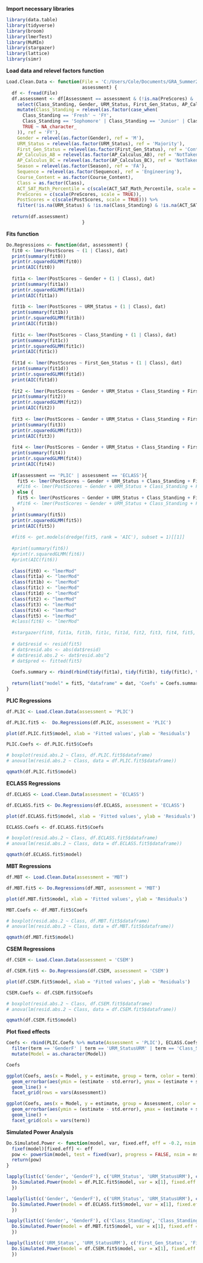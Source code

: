 **Import necessary libraries**
```r
library(data.table)
library(tidyverse)
library(broom)
library(lmerTest)
library(MuMIn)
library(stargazer)
library(lattice)
library(simr)
```

**Load data and relevel factors function**
```r
Load.Clean.Data <- function(File = 'C:/Users/Cole/Documents/GRA_Summer2019/MasterDiagnosticDataConstruction/MasterData.csv',
                            assessment) {
  df <- fread(File)
  df.assessment <- df[Assessment == assessment & (!is.na(PreScores) & !is.na(PostScores))] %>%
    select(Class_Standing, Gender, URM_Status, First_Gen_Status, AP_Calculus_AB, AP_Calculus_BC, ACT_SAT_Math_Percentile, PreScores, PostScores, Season, Sequence, Course_Content, Class) %>%
    mutate(Class_Standing = relevel(as.factor(case_when(
      Class_Standing == 'Fresh' ~ 'FY',
      Class_Standing == 'Sophomore' | Class_Standing == 'Junior' | Class_Standing == 'Senior' ~ 'BFY',
      TRUE ~ NA_character_
    )), ref = 'FY'),
    Gender = relevel(as.factor(Gender), ref = 'M'),
    URM_Status = relevel(as.factor(URM_Status), ref = 'Majority'),
    First_Gen_Status = relevel(as.factor(First_Gen_Status), ref = 'ContGen'),
    AP_Calculus_AB = relevel(as.factor(AP_Calculus_AB), ref = 'NotTaken'),
    AP_Calculus_BC = relevel(as.factor(AP_Calculus_BC), ref = 'NotTaken'),
    Season = relevel(as.factor(Season), ref = 'FA'),
    Sequence = relevel(as.factor(Sequence), ref = 'Engineering'),
    Course_Content = as.factor(Course_Content),
    Class = as.factor(Class),
    ACT_SAT_Math_Percentile = c(scale(ACT_SAT_Math_Percentile, scale = TRUE)),
    PreScores = c(scale(PreScores, scale = TRUE)),
    PostScores = c(scale(PostScores, scale = TRUE))) %>%
    filter(!is.na(URM_Status) & !is.na(Class_Standing) & !is.na(ACT_SAT_Math_Percentile))
  
  return(df.assessment)
                            }
```

**Fits function**
```r
Do.Regressions <- function(dat, assessment) {
  fit0 <- lmer(PostScores ~ (1 | Class), dat)
  print(summary(fit0))
  print(r.squaredGLMM(fit0))
  print(AIC(fit0))
  
  fit1a <- lmer(PostScores ~ Gender + (1 | Class), dat)
  print(summary(fit1a))
  print(r.squaredGLMM(fit1a))
  print(AIC(fit1a))
  
  fit1b <- lmer(PostScores ~ URM_Status + (1 | Class), dat)
  print(summary(fit1b))
  print(r.squaredGLMM(fit1b))
  print(AIC(fit1b))
  
  fit1c <- lmer(PostScores ~ Class_Standing + (1 | Class), dat)
  print(summary(fit1c))
  print(r.squaredGLMM(fit1c))
  print(AIC(fit1c))
  
  fit1d <- lmer(PostScores ~ First_Gen_Status + (1 | Class), dat)
  print(summary(fit1d))
  print(r.squaredGLMM(fit1d))
  print(AIC(fit1d))
  
  fit2 <- lmer(PostScores ~ Gender + URM_Status + Class_Standing + First_Gen_Status + (1 | Class), dat)
  print(summary(fit2))
  print(r.squaredGLMM(fit2))
  print(AIC(fit2))
  
  fit3 <- lmer(PostScores ~ Gender + URM_Status + Class_Standing + First_Gen_Status + PreScores + (1 | Class), dat)
  print(summary(fit3))
  print(r.squaredGLMM(fit3))
  print(AIC(fit3))
  
  fit4 <- lmer(PostScores ~ Gender + URM_Status + Class_Standing + First_Gen_Status + PreScores + ACT_SAT_Math_Percentile + AP_Calculus_AB + AP_Calculus_BC + (1 | Class), dat)
  print(summary(fit4))
  print(r.squaredGLMM(fit4))
  print(AIC(fit4))
  
  if(assessment == 'PLIC' | assessment == 'ECLASS'){
    fit5 <- lmer(PostScores ~ Gender + URM_Status + Class_Standing + First_Gen_Status + PreScores + ACT_SAT_Math_Percentile + AP_Calculus_AB + AP_Calculus_BC + Season + Sequence + Course_Content + (1 | Class), dat, na.action = "na.fail")
    #fit6 <- lmer(PostScores ~ Gender + URM_Status + Class_Standing + First_Gen_Status + PreScores + Season + Sequence + Course_Content + (1 | Class), dat)
  } else {
    fit5 <- lmer(PostScores ~ Gender + URM_Status + Class_Standing + First_Gen_Status + PreScores + ACT_SAT_Math_Percentile + AP_Calculus_AB + AP_Calculus_BC + Season + Sequence + (1 | Class), dat, na.action = "na.fail")
    #fit6 <- lmer(PostScores ~ Gender + URM_Status + Class_Standing + First_Gen_Status + PreScores + Season + Sequence + (1 | Class), dat)
  }
  print(summary(fit5))
  print(r.squaredGLMM(fit5))
  print(AIC(fit5))
  
  #fit6 <- get.models(dredge(fit5, rank = 'AIC'), subset = 1)[[1]]
    
  #print(summary(fit6))
  #print(r.squaredGLMM(fit6))
  #print(AIC(fit6))
  
  class(fit0) <- "lmerMod"
  class(fit1a) <- "lmerMod"
  class(fit1b) <- "lmerMod"
  class(fit1c) <- "lmerMod"
  class(fit1d) <- "lmerMod"
  class(fit2) <- "lmerMod"
  class(fit3) <- "lmerMod"
  class(fit4) <- "lmerMod"
  class(fit5) <- "lmerMod"
  #class(fit6) <- "lmerMod"
  
  #stargazer(fit0, fit1a, fit1b, fit1c, fit1d, fit2, fit3, fit4, fit5, fit6, star.cutoffs = c(0.05, 0.01, 0.001), intercept.bottom = FALSE, out = paste(assessment, '.tex'), intercept.top = TRUE, omit.stat = 'all')
  
  # dat$resid <- resid(fit5)
  # dat$resid.abs <- abs(dat$resid)
  # dat$resid.abs.2 <- dat$resid.abs^2
  # dat$pred <- fitted(fit5)
  
  Coefs.summary <- rbind(rbind(tidy(fit1a), tidy(fit1b), tidy(fit1c), tidy(fit1d)) %>% mutate(Model = 1), tidy(fit2) %>% mutate(Model = 2), tidy(fit3) %>% mutate(Model = 3), tidy(fit5) %>% mutate(Model = 5))
  
  return(list("model" = fit5, "dataframe" = dat, 'Coefs' = Coefs.summary))
}
```

**PLIC Regressions**
```r
df.PLIC <- Load.Clean.Data(assessment = 'PLIC')

df.PLIC.fit5 <-  Do.Regressions(df.PLIC, assessment = 'PLIC')

plot(df.PLIC.fit5$model, xlab = 'Fitted values', ylab = 'Residuals')

PLIC.Coefs <- df.PLIC.fit5$Coefs

# boxplot(resid.abs.2 ~ Class, df.PLIC.fit5$dataframe)
# anova(lm(resid.abs.2 ~ Class, data = df.PLIC.fit5$dataframe))

qqmath(df.PLIC.fit5$model)
```

**ECLASS Regressions**
```r
df.ECLASS <- Load.Clean.Data(assessment = 'ECLASS')

df.ECLASS.fit5 <- Do.Regressions(df.ECLASS, assessment = 'ECLASS')

plot(df.ECLASS.fit5$model, xlab = 'Fitted values', ylab = 'Residuals')

ECLASS.Coefs <- df.ECLASS.fit5$Coefs

# boxplot(resid.abs.2 ~ Class, df.ECLASS.fit5$dataframe)
# anova(lm(resid.abs.2 ~ Class, data = df.ECLASS.fit5$dataframe))

qqmath(df.ECLASS.fit5$model)
```

**MBT Regressions**
```r
df.MBT <- Load.Clean.Data(assessment = 'MBT')

df.MBT.fit5 <- Do.Regressions(df.MBT, assessment = 'MBT')

plot(df.MBT.fit5$model, xlab = 'Fitted values', ylab = 'Residuals')

MBT.Coefs <- df.MBT.fit5$Coefs

# boxplot(resid.abs.2 ~ Class, df.MBT.fit5$dataframe)
# anova(lm(resid.abs.2 ~ Class, data = df.MBT.fit5$dataframe))

qqmath(df.MBT.fit5$model)
```

**CSEM Regressions**
```r
df.CSEM <- Load.Clean.Data(assessment = 'CSEM')

df.CSEM.fit5 <- Do.Regressions(df.CSEM, assessment = 'CSEM')

plot(df.CSEM.fit5$model, xlab = 'Fitted values', ylab = 'Residuals')

CSEM.Coefs <- df.CSEM.fit5$Coefs

# boxplot(resid.abs.2 ~ Class, df.CSEM.fit5$dataframe)
# anova(lm(resid.abs.2 ~ Class, data = df.CSEM.fit5$dataframe))

qqmath(df.CSEM.fit5$model)
```

**Plot fixed effects**
```r
Coefs <- rbind(PLIC.Coefs %>% mutate(Assessment = 'PLIC'), ECLASS.Coefs %>% mutate(Assessment = 'E-CLASS'), MBT.Coefs %>% mutate(Assessment = 'MBT'), CSEM.Coefs %>% mutate(Assessment = 'CSEM')) %>%
  filter(term == 'GenderF' | term == 'URM_StatusURM' | term == 'Class_StandingBFY' | term == 'First_Gen_StatusFirstGen') %>%
  mutate(Model = as.character(Model))

Coefs

ggplot(Coefs, aes(x = Model, y = estimate, group = term, color = term)) +
  geom_errorbar(aes(ymin = (estimate - std.error), ymax = (estimate + std.error)), width = 0.15) +
  geom_line() +
  facet_grid(rows = vars(Assessment))

ggplot(Coefs, aes(x = Model, y = estimate, group = Assessment, color = Assessment)) +
  geom_errorbar(aes(ymin = (estimate - std.error), ymax = (estimate + std.error)), width = 0.15) +
  geom_line() +
  facet_grid(cols = vars(term))
```


**Simulated Power Analysis**
```r
Do.Simulated.Power <- function(model, var, fixed.eff, eff = -0.2, nsim = 1000){
  fixef(model)[fixed.eff] <- eff
  pow <- powerSim(model, test = fixed(var), progress = FALSE, nsim = nsim)
  return(pow)
}

lapply(list(c('Gender', 'GenderF'), c('URM_Status', 'URM_StatusURM'), c('Class_Standing', 'Class_StandingBFY')), function (x) {
  Do.Simulated.Power(model = df.PLIC.fit5$model, var = x[1], fixed.eff = x[2])
  })

lapply(list(c('Gender', 'GenderF'), c('URM_Status', 'URM_StatusURM'), c('Class_Standing', 'Class_StandingBFY'), c('First_Gen_Status', 'First_Gen_StatusFirstGen')), function (x) {
  Do.Simulated.Power(model = df.ECLASS.fit5$model, var = x[1], fixed.eff = x[2])
  })

lapply(list(c('Gender', 'GenderF'), c('Class_Standing', 'Class_StandingBFY'), c('First_Gen_Status', 'First_Gen_StatusFirstGen')), function (x) {
  Do.Simulated.Power(model = df.MBT.fit5$model, var = x[1], fixed.eff = x[2])
  })

lapply(list(c('URM_Status', 'URM_StatusURM'), c('First_Gen_Status', 'First_Gen_StatusFirstGen')), function (x) {
  Do.Simulated.Power(model = df.CSEM.fit5$model, var = x[1], fixed.eff = x[2])
  })
```

